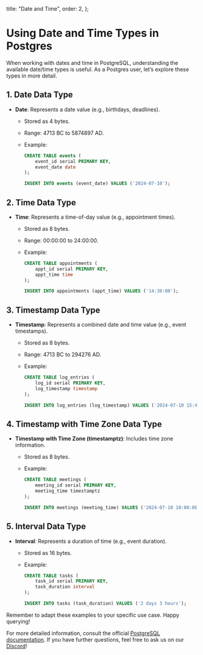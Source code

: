 
  title: "Date and Time",
  order: 2,
};

# Using Date and Time Types in Postgres

When working with dates and time in PostgreSQL, understanding the available date/time types is useful. As a Postgres user, let’s explore these types in more detail.

## 1. Date Data Type

- **Date**: Represents a date value (e.g., birthdays, deadlines).

  - Stored as 4 bytes.
  - Range: 4713 BC to 5874897 AD.
  - Example:

    ```sql
    CREATE TABLE events (
        event_id serial PRIMARY KEY,
        event_date date
    );

    INSERT INTO events (event_date) VALUES ('2024-07-10');

    ```

## 2. Time Data Type

- **Time**: Represents a time-of-day value (e.g., appointment times).

  - Stored as 8 bytes.
  - Range: 00:00:00 to 24:00:00.
  - Example:

    ```sql
    CREATE TABLE appointments (
        appt_id serial PRIMARY KEY,
        appt_time time
    );

    INSERT INTO appointments (appt_time) VALUES ('14:30:00');

    ```

## 3. Timestamp Data Type

- **Timestamp**: Represents a combined date and time value (e.g., event timestamps).

  - Stored as 8 bytes.
  - Range: 4713 BC to 294276 AD.
  - Example:

    ```sql
    CREATE TABLE log_entries (
        log_id serial PRIMARY KEY,
        log_timestamp timestamp
    );

    INSERT INTO log_entries (log_timestamp) VALUES ('2024-07-10 15:45:00');

    ```

## 4. Timestamp with Time Zone Data Type

- **Timestamp with Time Zone (timestamptz)**: Includes time zone information.

  - Stored as 8 bytes.
  - Example:

    ```sql
    CREATE TABLE meetings (
        meeting_id serial PRIMARY KEY,
        meeting_time timestamptz
    );

    INSERT INTO meetings (meeting_time) VALUES ('2024-07-10 10:00:00-07');

    ```

## 5. Interval Data Type

- **Interval**: Represents a duration of time (e.g., event duration).

  - Stored as 16 bytes.
  - Example:

    ```sql
    CREATE TABLE tasks (
        task_id serial PRIMARY KEY,
        task_duration interval
    );

    INSERT INTO tasks (task_duration) VALUES ('2 days 3 hours');

    ```

Remember to adapt these examples to your specific use case. Happy querying!

For more detailed information, consult the official [PostgreSQL documentation](https://www.postgresql.org/docs/current/datatype-datetime.html). If you have further questions, feel free to ask us on our [Discord](https://discord.gg/8UuBB84tTy)!
